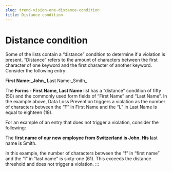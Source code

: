 ```yaml
---
slug: trend-vision-one-distance-condition
title: Distance condition
---
```

# Distance condition

Some of the lists contain a “distance” condition to determine if a violation is present. “Distance” refers to the amount of characters between the first character of one keyword and the first character of another keyword. Consider the following entry:

F**irst Name:\_John\_ L**ast Name:\_Smith\_

The **Forms - First Name, Last Name** list has a “distance” condition of fifty (50) and the commonly used form fields of “First Name” and “Last Name”. In the example above, Data Loss Prevention triggers a violation as the number of characters between the “F” in First Name and the “L” in Last Name is equal to eighteen (18).

For an example of an entry that does not trigger a violation, consider the following:

The f**irst name of our new employee from Switzerland is John. His l**ast name is Smith.

In this example, the number of characters between the “f” in “first name” and the “l” in “last name” is sixty-one (61). This exceeds the distance threshold and does not trigger a violation.
:::
